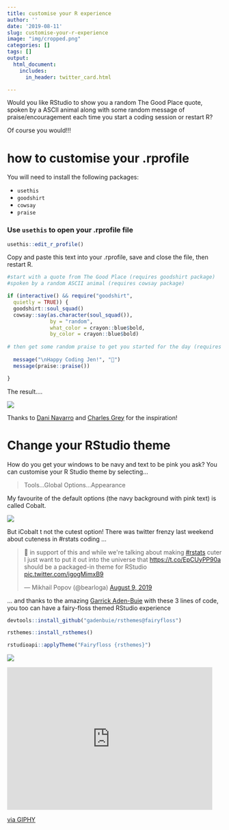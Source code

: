 ```yaml
---
title: customise your R experience
author: ''
date: '2019-08-11'
slug: customise-your-r-experience
image: "img/cropped.png"
categories: []
tags: []
output: 
  html_document: 
    includes:
      in_header: twitter_card.html

---
```


Would you like RStudio to show you a random The Good Place quote, spoken by a ASCII animal along with some random message of praise/encouragement each time you start a coding session or restart R? 

Of course you would!!! 

# how to customise your .rprofile

You will need to install the following packages:

- `usethis`
- `goodshirt`
- `cowsay`
- `praise`

### Use `usethis` to open your .rprofile file

```r
usethis::edit_r_profile()
```

Copy and paste this text into your .rprofile, save and close the file, then restart R. 

```r
#start with a quote from The Good Place (requires goodshirt package) 
#spoken by a random ASCII animal (requires cowsay package)

if (interactive() && require("goodshirt", 
  quietly = TRUE)) {
  goodshirt::soul_squad()
  cowsay::say(as.character(soul_squad()),
              by = "random",
              what_color = crayon::blue$bold,
              by_color = crayon::blue$bold)
  
# then get some random praise to get you started for the day (requires the praise package) 
  
  message("\nHappy Coding Jen!", "💜")
  message(praise::praise())

}
```

The result....

![](/post/2019-08-11-customise-your-experience_files/message.png)

Thanks to [Dani Navarro](https://twitter.com/djnavarro) and [Charles Grey](https://twitter.com/cantabile) for the inspiration!


# Change your RStudio theme

How do you get your windows to be navy and text to be pink you ask? You can customise your R Studio theme by selecting...

> Tools...Global Options...Appearance

My favourite of the default options (the navy background with pink text) is called Cobalt. 

![](/post/2019-08-11-customise-your-experience_files/colbalt.png)

But iCobalt t not the cutest option! There was twitter frenzy last weekend about cuteness in #rstats coding ...

<blockquote class="twitter-tweet"><p lang="en" dir="ltr">💯 in support of this and while we&#39;re talking about making <a href="https://twitter.com/hashtag/rstats?src=hash&amp;ref_src=twsrc%5Etfw">#rstats</a> cuter I just want to put it out into the universe that <a href="https://t.co/EpCUyPP90a">https://t.co/EpCUyPP90a</a> should be a packaged-in theme for RStudio <a href="https://t.co/igogMimxB9">pic.twitter.com/igogMimxB9</a></p>&mdash; Mikhail Popov (@bearloga) <a href="https://twitter.com/bearloga/status/1159845693718069249?ref_src=twsrc%5Etfw">August 9, 2019</a></blockquote> <script async src="https://platform.twitter.com/widgets.js" charset="utf-8"></script>

... and thanks to the amazing [Garrick Aden-Buie](@grrrck) with these 3 lines of code, you too can have a fairy-floss themed RStudio experience

```r
devtools::install_github("gadenbuie/rsthemes@fairyfloss")

rsthemes::install_rsthemes()

rstudioapi::applyTheme("Fairyfloss {rsthemes}")
```


![](/post/2019-08-11-customise-your-experience_files/fairy.png)



<iframe src="https://giphy.com/embed/wOU9mPo60N7Us" width="480" height="333" frameBorder="0" class="giphy-embed" allowFullScreen></iframe><p><a href="https://giphy.com/gifs/movie-pretty-mean-girls-wOU9mPo60N7Us">via GIPHY</a></p>

